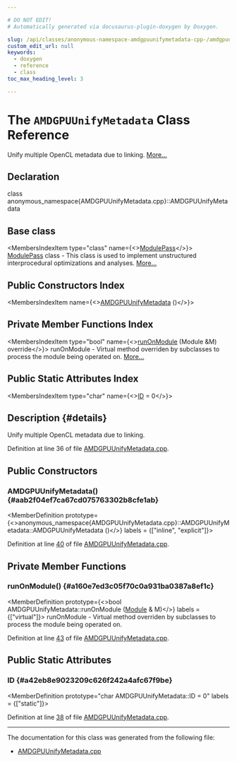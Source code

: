 ```yaml
---

# DO NOT EDIT!
# Automatically generated via docusaurus-plugin-doxygen by Doxygen.

slug: /api/classes/anonymous-namespace-amdgpuunifymetadata-cpp-/amdgpuunifymetadata
custom_edit_url: null
keywords:
  - doxygen
  - reference
  - class
toc_max_heading_level: 3

---
```





# The `AMDGPUUnifyMetadata` Class Reference

<DoxygenPage pluginConfig={pluginConfig}>

Unify multiple OpenCL metadata due to linking. <a href="#details">More...</a>

## Declaration

<CodeBlock>class anonymous_namespace{AMDGPUUnifyMetadata.cpp}::AMDGPUUnifyMetadata</CodeBlock>

## Base class

<MembersIndex>

<MembersIndexItem
  type="class"
  name={<><a href="/docs/api/classes/llvm/modulepass">ModulePass</a></>}>
<a href="/docs/api/classes/llvm/modulepass">ModulePass</a> class - This class is used to implement unstructured interprocedural optimizations and analyses. <a href="/docs/api/classes/llvm/modulepass/#details">More...</a>
</MembersIndexItem>

</MembersIndex>

## Public Constructors Index

<MembersIndex>

<MembersIndexItem
  name={<><a href="#aab2f04ef7ca67cd075763302b8cfe1ab">AMDGPUUnifyMetadata</a> ()</>}>
</MembersIndexItem>

</MembersIndex>

## Private Member Functions Index

<MembersIndex>

<MembersIndexItem
  type="bool"
  name={<><a href="#a160e7ed3c05f70c0a931ba0387a8ef1c">runOnModule</a> (Module &amp;M) override</>}>
runOnModule - Virtual method overriden by subclasses to process the module being operated on. <a href="#a160e7ed3c05f70c0a931ba0387a8ef1c">More...</a>
</MembersIndexItem>

</MembersIndex>

## Public Static Attributes Index

<MembersIndex>

<MembersIndexItem
  type="char"
  name={<><a href="#a42eb8e9023209c626f242a4afc67f9be">ID</a> = 0</>}>
</MembersIndexItem>

</MembersIndex>

## Description {#details}

Unify multiple OpenCL metadata due to linking.

Definition at line 36 of file <a href="/docs/api/files/lib/lib/target/lib/target/amdgpu/amdgpuunifymetadata-cpp">AMDGPUUnifyMetadata.cpp</a>.

<SectionDefinition>

## Public Constructors

### AMDGPUUnifyMetadata() {#aab2f04ef7ca67cd075763302b8cfe1ab}

<MemberDefinition
  prototype={<>anonymous&#95;namespace&#123;AMDGPUUnifyMetadata.cpp&#125;::AMDGPUUnifyMetadata::AMDGPUUnifyMetadata ()</>}
  labels = {["inline", "explicit"]}>

Definition at line <a href="/docs/api/files/lib/lib/target/lib/target/amdgpu/amdgpuunifymetadata-cpp/#l00040">40</a> of file <a href="/docs/api/files/lib/lib/target/lib/target/amdgpu/amdgpuunifymetadata-cpp">AMDGPUUnifyMetadata.cpp</a>.
</MemberDefinition>

</SectionDefinition>

<SectionDefinition>

## Private Member Functions

### runOnModule() {#a160e7ed3c05f70c0a931ba0387a8ef1c}

<MemberDefinition
  prototype={<>bool AMDGPUUnifyMetadata::runOnModule (<a href="/docs/api/classes/llvm/module">Module</a> &amp; M)</>}
  labels = {["virtual"]}>
runOnModule - Virtual method overriden by subclasses to process the module being operated on.

Definition at line <a href="/docs/api/files/lib/lib/target/lib/target/amdgpu/amdgpuunifymetadata-cpp/#l00043">43</a> of file <a href="/docs/api/files/lib/lib/target/lib/target/amdgpu/amdgpuunifymetadata-cpp">AMDGPUUnifyMetadata.cpp</a>.
</MemberDefinition>

</SectionDefinition>

<SectionDefinition>

## Public Static Attributes

### ID {#a42eb8e9023209c626f242a4afc67f9be}

<MemberDefinition
  prototype="char AMDGPUUnifyMetadata::ID = 0"
  labels = {["static"]}>

Definition at line <a href="/docs/api/files/lib/lib/target/lib/target/amdgpu/amdgpuunifymetadata-cpp/#l00038">38</a> of file <a href="/docs/api/files/lib/lib/target/lib/target/amdgpu/amdgpuunifymetadata-cpp">AMDGPUUnifyMetadata.cpp</a>.
</MemberDefinition>

</SectionDefinition>

<hr/>

The documentation for this class was generated from the following file:

<ul>
<li><a href="/docs/api/files/lib/lib/target/lib/target/amdgpu/amdgpuunifymetadata-cpp">AMDGPUUnifyMetadata.cpp</a></li>
</ul>

</DoxygenPage>
